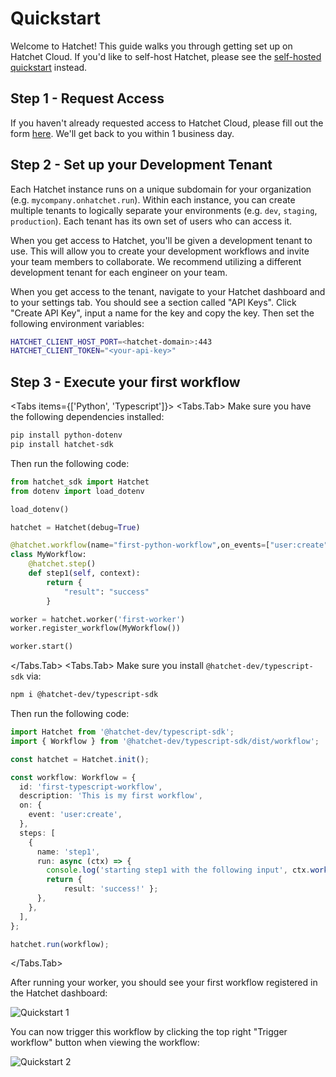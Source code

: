 
# Quickstart

Welcome to Hatchet! This guide walks you through getting set up on Hatchet Cloud. If you'd like to self-host Hatchet, please see the [self-hosted quickstart](/self-hosting/quickstart) instead.

## Step 1 - Request Access

If you haven't already requested access to Hatchet Cloud, please fill out the form [here](https://hatchet.run/request-access). We'll get back to you within 1 business day.

## Step 2 - Set up your Development Tenant

Each Hatchet instance runs on a unique subdomain for your organization (e.g. `mycompany.onhatchet.run`). Within each instance, you can create multiple tenants to logically separate your environments (e.g. `dev`, `staging`, `production`). Each tenant has its own set of users who can access it.

When you get access to Hatchet, you'll be given a development tenant to use. This will allow you to create your development workflows and invite your team members to collaborate. We recommend utilizing a different development tenant for each engineer on your team.

When you get access to the tenant, navigate to your Hatchet dashboard and to your settings tab. You should see a section called "API Keys". Click "Create API Key", input a name for the key and copy the key. Then set the following environment variables:

```sh
HATCHET_CLIENT_HOST_PORT=<hatchet-domain>:443
HATCHET_CLIENT_TOKEN="<your-api-key>"
```

## Step 3 - Execute your first workflow

<Tabs items={['Python', 'Typescript']}>
  <Tabs.Tab>
Make sure you have the following dependencies installed:

```sh
pip install python-dotenv
pip install hatchet-sdk
```

Then run the following code:

```python filename="worker.py" copy
from hatchet_sdk import Hatchet
from dotenv import load_dotenv

load_dotenv()

hatchet = Hatchet(debug=True)

@hatchet.workflow(name="first-python-workflow",on_events=["user:create"])
class MyWorkflow:
    @hatchet.step()
    def step1(self, context):
        return {
            "result": "success"
        }

worker = hatchet.worker('first-worker')
worker.register_workflow(MyWorkflow())

worker.start()
```
  </Tabs.Tab>
  <Tabs.Tab>
Make sure you install `@hatchet-dev/typescript-sdk` via:

```sh npm2yarn
npm i @hatchet-dev/typescript-sdk
```

Then run the following code:


```typescript filename="worker.ts" copy
import Hatchet from '@hatchet-dev/typescript-sdk';
import { Workflow } from '@hatchet-dev/typescript-sdk/dist/workflow';

const hatchet = Hatchet.init();

const workflow: Workflow = {
  id: 'first-typescript-workflow',
  description: 'This is my first workflow',
  on: {
    event: 'user:create',
  },
  steps: [
    {
      name: 'step1',
      run: async (ctx) => {
        console.log('starting step1 with the following input', ctx.workflowInput());
        return { 
            result: 'success!' };
      },
    },
  ],
};

hatchet.run(workflow);
```
  </Tabs.Tab>
</Tabs>

After running your worker, you should see your first workflow registered in the Hatchet dashboard:

![Quickstart 1](/quickstart-1.png)

You can now trigger this workflow by clicking the top right "Trigger workflow" button when viewing the workflow:

![Quickstart 2](/quickstart-2.png)